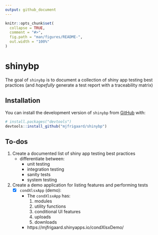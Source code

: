 ```yaml
---
output: github_document
---
```


<!-- README.md is generated from README.Rmd. Please edit that file -->

```r
knitr::opts_chunk$set(
  collapse = TRUE,
  comment = "#>",
  fig.path = "man/figures/README-",
  out.width = "100%"
)
```

# shinybp

<!-- badges: start -->
<!-- badges: end -->

The goal of `shinybp` is to document a collection of shiny app testing best practices (and *hopefully* generate a test report with a traceability matrix) 

## Installation

You can install the development version of `shinybp` from [GitHub](https://github.com/) with:

``` r
# install.packages("devtools")
devtools::install_github("mjfrigaard/shinybp")
```

## To-dos

1. Create a documented list of shiny app testing best practices  
   - differentiate between:
     - unit testing  
     - integration testing  
     - sanity tests  
     - system testing  
    
2. Create a demo application for listing features and performing tests  
   - [x] `condXlsxApp` (demo): 
      - The `condXlsxApp` has: 
        1. modules   
        2. utility functions  
        3. conditional UI features  
        4. uploads  
        5. downloads  
      - https://mjfrigaard.shinyapps.io/condXlsxDemo/
